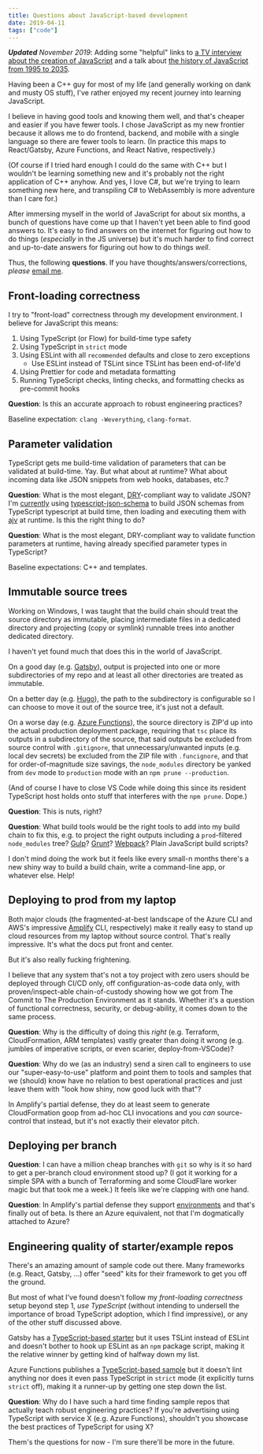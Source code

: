 ```yaml
---
title: Questions about JavaScript-based development
date: 2019-04-11
tags: ["code"]
---
```


_**Updated** November 2019_: Adding some "helpful" links to
[a TV interview about the creation of JavaScript](https://www.youtube.com/watch?feature=youtu.be&v=MBmmZADfVSQ) and
a talk about [the history of JavaScript from 1995 to 2035](https://www.destroyallsoftware.com/talks/the-birth-and-death-of-javascript).

Having been a C++ guy for most of my life (and generally working on dank and musty OS stuff),
I've rather enjoyed my recent journey into learning JavaScript.

I believe in having good tools and knowing them well, and that's cheaper and easier if you have fewer tools.
I chose JavaScript as my new frontier because it allows me to do frontend, backend, and mobile with a single language
so there are fewer tools to learn.
(In practice this maps to React/Gatsby, Azure Functions, and React Native, respectively.)

(Of course if I tried hard enough I could do the same with C++ but I wouldn't be learning something new
and it's probably not the right application of C++ anyhow. And yes, I love C#, but we're trying to learn something new here,
and transpiling C# to WebAssembly is more adventure than I care for.)

After immersing myself in the world of JavaScript for about six months,
a bunch of questions have come up that I haven't yet been able to find good answers to.
It's easy to find answers on the internet for figuring out how to do things (_especially_ in the JS universe)
but it's much harder to find correct and up-to-date answers for figuring out how to do things _well_.

Thus, the following **questions**. If you have thoughts/answers/corrections, _please_ [email me](mailto:robin@grumpycorp.com).

## Front-loading correctness

I try to "front-load" correctness through my development environment.
I believe for JavaScript this means:

1. Using TypeScript (or Flow) for build-time type safety
1. Using TypeScript in `strict` mode
1. Using ESLint with all `recommended` defaults and close to zero exceptions
   - Use ESLint instead of TSLint since TSLint has been end-of-life'd
1. Using Prettier for code and metadata formatting
1. Running TypeScript checks, linting checks, and formatting checks as pre-commit hooks

**Question**: Is this an accurate approach to robust engineering practices?

Baseline expectation: `clang -Weverything`, `clang-format`.

## Parameter validation

TypeScript gets me build-time validation of parameters that can be validated at build-time. Yay.
But what about at runtime? What about incoming data like JSON snippets from web hooks, databases, etc.?

**Question**: What is the most elegant, [DRY](https://en.wikipedia.org/wiki/Don%27t_repeat_yourself)-compliant way to validate JSON?
I'm [currently](https://github.com/rgiese/warm-and-fuzzy/tree/fb95834f0d405867df3be92ea5d97d173fe39568/cloud/functions)
using [typescript-json-schema](https://github.com/YousefED/typescript-json-schema) to build JSON schemas from TypeScript typescript
at build time, then loading and executing them with [ajv](https://ajv.js.org/) at runtime.
Is this the right thing to do?

**Question**: What is the most elegant, DRY-compliant way to validate function parameters at runtime,
having already specified parameter types in TypeScript?

Baseline expectations: C++ and templates.

## Immutable source trees

Working on Windows, I was taught that the build chain should treat the source directory as immutable,
placing intermediate files in a dedicated directory
and projecting (copy or symlink) runnable trees into another dedicated directory.

I haven't yet found much that does this in the world of JavaScript.

On a good day (e.g. [Gatsby](https://www.gatsbyjs.org/)),
output is projected into one or more subdirectories of my repo and at least all other directories are treated as immutable.

On a better day (e.g. [Hugo](https://gohugo.io/)), the path to the subdirectory is configurable so I can choose to move it out of the source tree,
it's just not a default.

On a worse day (e.g. [Azure Functions](https://github.com/mhoeger/typescript-azure-functions)),
the source directory is ZIP'd up into the actual production deployment package, requiring that
`tsc` place its outputs in a subdirectory of the source, that said outputs be excluded from source control with `.gitignore`,
that unnecessary/unwanted inputs (e.g. local dev secrets) be excluded from the ZIP file with `.funcignore`,
and that for order-of-magnitude size savings,
the `node_modules` directory be yanked from `dev` mode to `production` mode with an `npm prune --production`.

(And of course I have to close VS Code while doing this since its resident TypeScript host holds onto stuff that interferes with the `npm prune`. Dope.)

**Question**: This is nuts, right?

**Question**: What build tools would be the right tools to add into my build chain to fix this,
e.g. to project the right outputs including a `prod`-filtered `node_modules` tree?
[Gulp](https://gulpjs.com/)? [Grunt](https://gruntjs.com/)? [Webpack](https://webpack.js.org/)? Plain JavaScript build scripts?

I don't mind doing the work but it feels like every small-n months there's a new shiny way to build a build chain,
write a command-line app, or whatever else. Help!

## Deploying to prod from my laptop

Both major clouds (the fragmented-at-best landscape of the Azure CLI and AWS's impressive [Amplify](https://aws-amplify.github.io/) CLI, respectively)
make it really easy to stand up cloud resources from my laptop without source control.
That's really impressive. It's what the docs put front and center.

But it's also really fucking frightening.

I believe that any system that's not a toy project with zero users should be deployed through CI/CD only,
off configuration-as-code data only,
with proven/inspect-able chain-of-custody showing how we got from The Commit to The Production Environment as it stands.
Whether it's a question of functional correctness, security, or debug-ability, it comes down to the same process.

**Question**: Why is the difficulty of doing this _right_ (e.g. Terraform, CloudFormation, ARM templates)
vastly greater than doing it wrong (e.g. jumbles of imperative scripts, or even scarier, deploy-from-VSCode)?

**Question**: Why do we (as an industry) send a siren call to engineers to use our "super-easy-to-use" platform
and point them to tools and samples that we (should) know have no relation to best operational practices
and just leave them with "look how shiny, now good luck with that"?

In Amplify's partial defense, they do at least seem to generate CloudFormation goop from ad-hoc CLI invocations
and you _can_ source-control that instead, but it's not exactly their elevator pitch.

## Deploying per branch

**Question**: I can have a million cheap branches with `git` so why is it so hard to get a per-branch cloud environment stood up?
(I got it working for a simple SPA with a bunch of Terraforming and some CloudFlare worker magic but that took me a week.)
It feels like we're clapping with one hand.

**Question**: In Amplify's partial defense they support [environments](https://aws-amplify.github.io/docs/cli/multienv?sdk=js)
and that's finally out of beta. Is there an Azure equivalent, not that I'm dogmatically attached to Azure?

## Engineering quality of starter/example repos

There's an amazing amount of sample code out there.
Many frameworks (e.g. React, Gatsby, ...) offer "seed" kits for their framework to get you off the ground.

But most of what I've found doesn't follow my _front-loading correctness_ setup beyond step 1, _use TypeScript_
(without intending to undersell the importance of broad TypeScript adoption, which I find impressive),
or any of the other stuff discussed above.

Gatsby has a [TypeScript-based starter](https://github.com/haysclark/gatsby-starter-typescript)
but it uses TSLint instead of ESLint and doesn't bother to hook up ESLint as an `npm` package script,
making it the relative winner by getting kind of halfway down my list.

Azure Functions publishes a [TypeScript-based sample](https://github.com/mhoeger/typescript-azure-functions)
but it doesn't lint anything nor does it even pass TypeScript in `strict` mode (it explicitly turns `strict` off),
making it a runner-up by getting one step down the list.

**Question**: Why do I have such a hard time finding sample repos that actually teach robust engineering practices?
If you're advertising using TypeScript with service X (e.g. Azure Functions),
shouldn't you showcase the best practices of TypeScript for using X?

Them's the questions for now - I'm sure there'll be more in the future.
